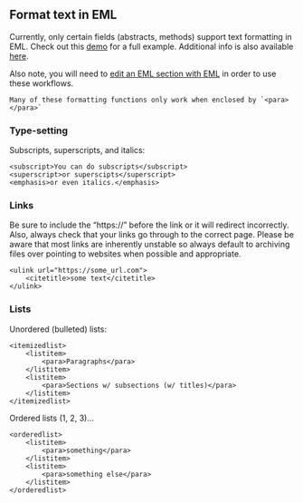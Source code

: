 ## Format text in EML

Currently, only certain fields (abstracts, methods) support text formatting in EML. Check out this [demo](https://github.nceas.ucsb.edu/KNB/arctic-data/blob/ac4cabed2ee9ff3654130ee162266174fafa003a/datateam/How_To/EML/EMl_textType_example.xml) for a full example. Additional info is also available [here](https://knb.ecoinformatics.org/#external//emlparser/docs/eml-2.1.1/./eml-text.html).

Also note, you will need to [edit an EML section with EML](#edit-eml-with-eml) in order to use these workflows.

```block
Many of these formatting functions only work when enclosed by `<para></para>`
```

### Type-setting

Subscripts, superscripts, and italics:
    
```
<subscript>You can do subscripts</subscript>
<superscript>or superscipts</superscript>
<emphasis>or even italics.</emphasis> 
```

### Links

Be sure to include the "https://" before the link or it will redirect incorrectly. Also, always check that your links go through to the correct page. Please be aware that most links are inherently unstable so always default to archiving files over pointing to websites when possible and appropriate. 

```
<ulink url="https://some_url.com">
    <citetitle>some text</citetitle>
</ulink>
```

### Lists

Unordered (bulleted) lists:
    
```
<itemizedlist>
    <listitem>
        <para>Paragraphs</para>
    </listitem>
    <listitem>
        <para>Sections w/ subsections (w/ titles)</para>
    </listitem>
</itemizedlist>
```

Ordered lists (1, 2, 3)...

```
<orderedlist>
    <listitem>
        <para>something</para>
    </listitem>
    <listitem>
        <para>something else</para>
    </listitem>
</orderedlist>
```
